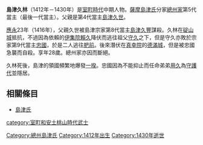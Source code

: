 {{expand|time=2014-05-03T12:58:47+00:00}}
{{unreferenced|time=2014-05-03T12:58:47+00:00}}
{{japanese|japanese=島津 久林|kana=しまづ ひさもり|romaji=Shimadsu Hisamori}}
'''島津久林'''（1412年－1430年）是[[室町時代|室町時代]]中期人物。[[薩摩|薩摩]][[島津氏|島津氏]]分家[[總州家_(島津氏)|總州家]]第5代當主（最後一代當主）。父親是第4代當主[[島津久世|島津久世]]。

[[應永|應永]]23年（1416年），父親久世被島津宗家第8代當主[[島津久豐|島津久豐]]謀殺。久林在[[碇山城|碇山城]]抵抗，不過因為依賴的[[伊集院賴久|伊集院賴久]]降伏而逃往祖父[[島津守久|守久]]之下，但是守久亦敗於宗家第9代當主[[島津忠國|忠國]]，於是二人逃往[[肥前|肥前]]。後來潛伏在[[真幸院|真幸院]]的[[德滿城|德滿城]]，但是被忠國急襲而自殺。享年28歲。總州家亦因而斷絕。

久林死後，島津的領國頻繁地爆發[[一揆|一揆]]。忠國因為不能抑止而任命弟弟[[島津用久|用久]]為[[守護代|守護代]]並隱居。

== 相關條目 ==
*[[島津氏|島津氏]]

{{島津氏歷代當主|島津氏（總州家）當主||1416－1430}}
[[category:室町和安土桃山時代武士|category:室町和安土桃山時代武士]]
[[Category:總州島津氏|Category:總州島津氏]]
[[Category:1412年出生|Category:1412年出生]]
[[Category:1430年逝世|Category:1430年逝世]]